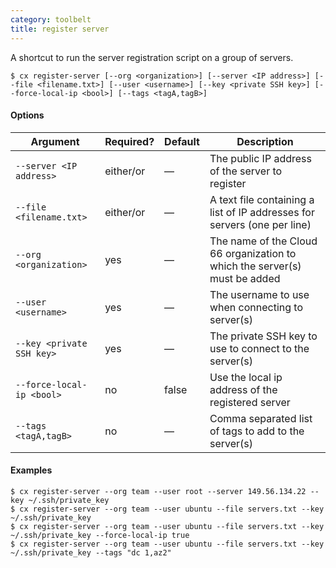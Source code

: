 ```yaml
---
category: toolbelt
title: register server
---
```


A shortcut to run the server registration script on a group of servers.

```shell
$ cx register-server [--org <organization>] [--server <IP address>] [--file <filename.txt>] [--user <username>] [--key <private SSH key>] [--force-local-ip <bool>] [--tags <tagA,tagB>]
```

#### Options

| Argument | Required? | Default | Description |
|  ---  |  ---  |  ---  |  ---  |
| `--server <IP address>` | either/or | — | The public IP address of the server to register |
| `--file <filename.txt>` | either/or | — | A text file containing a list of IP addresses for servers (one per line) |
| `--org <organization>` | yes | — | The name of the Cloud 66 organization to which the server(s) must be added |
| `--user <username>` | yes | — | The username to use when connecting to server(s) |
| `--key <private SSH key>` | yes | — | The private SSH key to use to connect to the server(s) |
| `--force-local-ip <bool>` | no | false | Use the local ip address of the registered server |
| `--tags <tagA,tagB>` | no | — | Comma separated list of tags to add to the server(s) |

#### Examples

```shell
$ cx register-server --org team --user root --server 149.56.134.22 --key ~/.ssh/private_key
$ cx register-server --org team --user ubuntu --file servers.txt --key ~/.ssh/private_key
$ cx register-server --org team --user ubuntu --file servers.txt --key ~/.ssh/private_key --force-local-ip true
$ cx register-server --org team --user ubuntu --file servers.txt --key ~/.ssh/private_key --tags "dc 1,az2"
```
